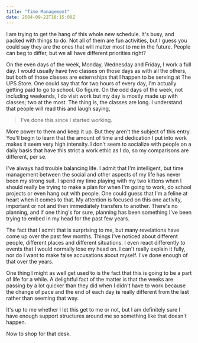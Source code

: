 ```yaml
---
title: "Time Management"
date: 2004-09-22T18:15:00Z
---
```


I am trying to get the hang of this whole new schedule. It's busy, and packed with things to do. Not all of them are fun activities, but I guess you could say they are the ones that will matter most to me in the future. People can beg to differ, but we all have different priorities right?

On the even days of the week, Monday, Wednesday and Friday, I work a full day. I would usually have two classes on those days as with all the others, but both of those classes are externships that I happen to be serving at The UPS Store. One could say that for two hours of every day, I'm actually getting paid to go to school. Go figure. On the odd days of the week, not including weekends, I do visit work but my day is mostly made up with classes; two at the most. The thing is, the classes are long. I understand that people will read this and laugh saying,

> I've done this since I started working.

More power to them and keep it up. But they aren't the subject of this entry. You'll begin to learn that the amount of time and dedication I put into work makes it seem very high intensity. I don't seem to socialize with people on a daily basis that have this strict a work ethic as I do, so my comparisons are different, per se.

I've always had trouble balancing life. I admit that I'm intelligent, but time management between the social and other aspects of my life has never been my strong suit. I spend my time playing with my two kittens when I should really be trying to make a plan for when I'm going to work, do school projects or even hang out with people. One could guess that I'm a feline at heart when it comes to that. My attention is focused on this one activity, important or not and then immediately transfers to another. There's no planning, and if one thing's for sure, planning has been something I've been trying to embed in my head for the past few years.

The fact that I admit that is surprising to me, but many revelations have come up over the past few months. Things I've noticed about different people, different places and different situations. I even react differently to events that I would normally lose my head on. I can't really explain it fully, nor do I want to make false accusations about myself. I've done enough of that over the years.

One thing I might as well get used to is the fact that this is going to be a part of life for a while. A delightful fact of the matter is that the weeks are passing by a lot quicker than they did when I didn't have to work because the change of pace and the end of each day **is** really different from the last rather than seeming that way.

It's up to me whether I let this get to me or not, but I am definitely sure I have enough support structures around me so something like that doesn't happen.

Now to shop for that desk.
